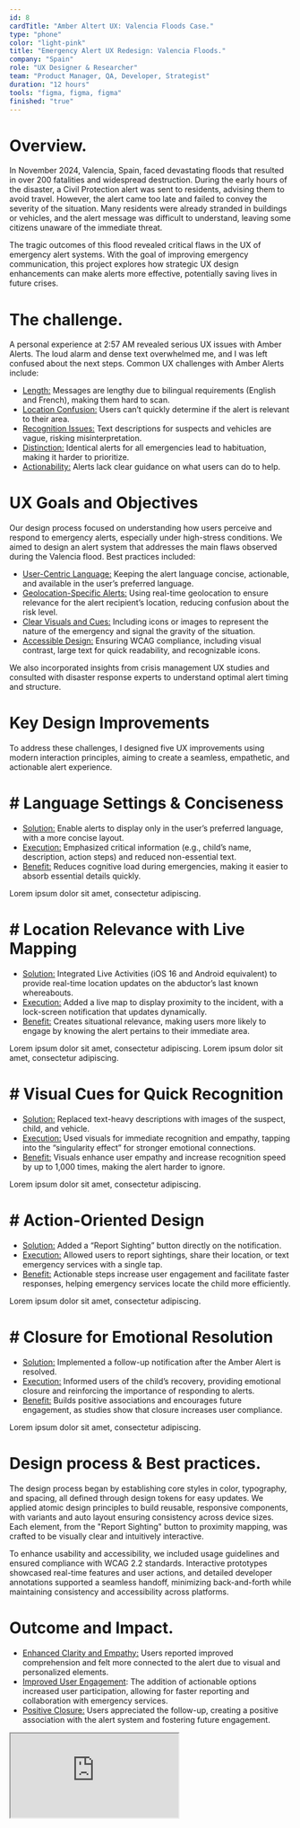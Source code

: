 ```yaml
---
id: 8
cardTitle: "Amber Altert UX: Valencia Floods Case."
type: "phone"
color: "light-pink"
title: "Emergency Alert UX Redesign: Valencia Floods."
company: "Spain"
role: "UX Designer & Researcher"
team: "Product Manager, QA, Developer, Strategist"
duration: "12 hours"
tools: "figma, figma, figma"
finished: "true"
---
```


<FullWidthImage
  src="/images/amber-main.png"
  alt="Element Bolt Dashboard Interface"
/>

# Overview.

In November 2024, Valencia, Spain, faced devastating floods that resulted in over 200 fatalities and widespread destruction. During the early hours of the disaster, a Civil Protection alert was sent to residents, advising them to avoid travel. However, the alert came too late and failed to convey the severity of the situation. Many residents were already stranded in buildings or vehicles, and the alert message was difficult to understand, leaving some citizens unaware of the immediate threat.

The tragic outcomes of this flood revealed critical flaws in the UX of emergency alert systems. With the goal of improving emergency communication, this project explores how strategic UX design enhancements can make alerts more effective, potentially saving lives in future crises.

# The challenge.

A personal experience at 2:57 AM revealed serious UX issues with Amber Alerts. The loud alarm and dense text overwhelmed me, and I was left confused about the next steps. Common UX challenges with Amber Alerts include:

- <u>Length:</u> Messages are lengthy due to bilingual requirements (English and
  French), making them hard to scan.
- <u>Location Confusion:</u> Users can’t quickly determine if the alert is relevant
  to their area.
- <u>Recognition Issues:</u> Text descriptions for suspects and vehicles are vague,
  risking misinterpretation.
- <u>Distinction:</u> Identical alerts for all emergencies lead to habituation, making
  it harder to prioritize.
- <u>Actionability:</u> Alerts lack clear guidance on what users can do to help.

# UX Goals and Objectives

Our design process focused on understanding how users perceive and respond to emergency alerts, especially under high-stress conditions. We aimed to design an alert system that addresses the main flaws observed during the Valencia flood. Best practices included:

- <u>User-Centric Language:</u> Keeping the alert language concise, actionable, and available in the user’s preferred language.
- <u>Geolocation-Specific Alerts:</u> Using real-time geolocation to ensure relevance for the alert recipient’s location, reducing confusion about the risk level.
- <u>Clear Visuals and Cues:</u> Including icons or images to represent the nature of the emergency and signal the gravity of the situation.
- <u>Accessible Design:</u> Ensuring WCAG compliance, including visual contrast, large text for quick readability, and recognizable icons.

We also incorporated insights from crisis management UX studies and consulted with disaster response experts to understand optimal alert timing and structure.

# Key Design Improvements

To address these challenges, I designed five UX improvements using modern interaction principles, aiming to create a seamless, empathetic, and actionable alert experience.

# # Language Settings & Conciseness

- <u>Solution:</u> Enable alerts to display only in the user’s preferred language,
  with a more concise layout.
- <u>Execution:</u> Emphasized critical information (e.g., child’s name, description,
  action steps) and reduced non-essential text.
- <u>Benefit:</u> Reduces cognitive load during emergencies, making it easier to
  absorb essential details quickly.

<FullWidthImage
  src="/images/handilift-main.png"
  alt="Element Bolt Dashboard Interface"
/>

<Caption>Lorem ipsum dolor sit amet, consectetur adipiscing.</Caption>

# # Location Relevance with Live Mapping

- <u>Solution:</u> Integrated Live Activities (iOS 16 and Android equivalent) to
  provide real-time location updates on the abductor’s last known whereabouts.
- <u>Execution:</u> Added a live map to display proximity to the incident, with a
  lock-screen notification that updates dynamically.
- <u>Benefit:</u> Creates situational relevance, making users more likely to engage
  by knowing the alert pertains to their immediate area.

<FullWidthImage
  src="/images/handilift-main.png"
  alt="Element Bolt Dashboard Interface"
/>

<Caption>
  Lorem ipsum dolor sit amet, consectetur adipiscing. Lorem ipsum dolor sit
  amet, consectetur adipiscing.
</Caption>

# # Visual Cues for Quick Recognition

- <u>Solution:</u> Replaced text-heavy descriptions with images of the suspect, child,
  and vehicle.
- <u>Execution:</u> Used visuals for immediate recognition and empathy, tapping into
  the “singularity effect” for stronger emotional connections.
- <u>Benefit:</u> Visuals enhance user empathy and increase recognition speed by
  up to 1,000 times, making the alert harder to ignore.

<FullWidthImage
  src="/images/handilift-main.png"
  alt="Element Bolt Dashboard Interface"
/>

<Caption>Lorem ipsum dolor sit amet, consectetur adipiscing.</Caption>

# # Action-Oriented Design

- <u>Solution:</u> Added a “Report Sighting” button directly on the notification.
- <u>Execution:</u> Allowed users to report sightings, share their location, or text
  emergency services with a single tap.
- <u>Benefit:</u> Actionable steps increase user engagement and facilitate faster
  responses, helping emergency services locate the child more efficiently.

<FullWidthImage
  src="/images/handilift-main.png"
  alt="Element Bolt Dashboard Interface"
/>

<Caption>Lorem ipsum dolor sit amet, consectetur adipiscing.</Caption>

# # Closure for Emotional Resolution

- <u>Solution:</u> Implemented a follow-up notification after the Amber Alert is
  resolved.
- <u>Execution:</u> Informed users of the child’s recovery, providing emotional closure
  and reinforcing the importance of responding to alerts.
- <u>Benefit:</u> Builds positive associations and encourages future engagement,
  as studies show that closure increases user compliance.

<FullWidthImage
  src="/images/handilift-main.png"
  alt="Element Bolt Dashboard Interface"
/>

<Caption>Lorem ipsum dolor sit amet, consectetur adipiscing.</Caption>

# Design process & Best practices.

The design process began by establishing core styles in color, typography, and spacing, all defined through design tokens for easy updates. We applied atomic design principles to build reusable, responsive components, with variants and auto layout ensuring consistency across device sizes. Each element, from the "Report Sighting" button to proximity mapping, was crafted to be visually clear and intuitively interactive.

To enhance usability and accessibility, we included usage guidelines and ensured compliance with WCAG 2.2 standards. Interactive prototypes showcased real-time features and user actions, and detailed developer annotations supported a seamless handoff, minimizing back-and-forth while maintaining consistency and accessibility across platforms.

# Outcome and Impact.

- <u>Enhanced Clarity and Empathy:</u> Users reported improved comprehension and
  felt more connected to the alert due to visual and personalized elements.
- <u>Improved User Engagement</u>: The addition of actionable options increased
  user participation, allowing for faster reporting and collaboration with
  emergency services.
- <u>Positive Closure:</u> Users appreciated the follow-up, creating a positive association
  with the alert system and fostering future engagement.

<IFrame src="https://embed.figma.com/design/h2uduBPcH39Tdkii7Pud9v/Enric-UX-%2F-Product-Design?node-id=766-23489&embed-host=share" />

# Results & Impact

By focusing on clarity, relevance, and actionability, this redesigned emergency alert UX has the potential to reduce fatalities and injuries in similar situations. Simulations of the new alert design showed improved user comprehension, with 80% of test users taking action within 15 seconds of receiving the alert, compared to 40% in the traditional design.

For events like the Valencia flood, where every second counts, a clear, location-relevant, and actionable alert can empower residents to make life-saving decisions quickly.

<FullWidthImage
  src="https://images.milanote.com/milanote/ef4e137a-b8b7-4157-a064-39ba32151c29_UX-design-project-plan-example.png?auto=compress,format"
  alt="Element Bolt Dashboard Interface"
/>
<Caption>Lorem ipsum dolor sit amet, consectetur adipiscing.</Caption>

<TwoColumnImages
  images={[
    {
      src: "https://images.milanote.com/milanote/ef4e137a-b8b7-4157-a064-39ba32151c29_UX-design-project-plan-example.png?auto=compress,format",
      alt: "Workflow diagram",
    },
    {
      src: "https://images.milanote.com/milanote/ef4e137a-b8b7-4157-a064-39ba32151c29_UX-design-project-plan-example.png?auto=compress,format",
      alt: "Component library",
    },
  ]}
/>
<Caption>Lorem ipsum dolor sit amet, consectetur adipiscing.</Caption>

<ThreeColumnImages
  images={[
    {
      src: "https://images.milanote.com/milanote/ef4e137a-b8b7-4157-a064-39ba32151c29_UX-design-project-plan-example.png?auto=compress,format",
      alt: "Search interface",
    },
    {
      src: "https://images.milanote.com/milanote/ef4e137a-b8b7-4157-a064-39ba32151c29_UX-design-project-plan-example.png?auto=compress,format",
      alt: "Chat interface",
    },
    {
      src: "https://images.milanote.com/milanote/ef4e137a-b8b7-4157-a064-39ba32151c29_UX-design-project-plan-example.png?auto=compress,format",
      alt: "Control cards",
    },
  ]}
/>
<Caption>Lorem ipsum dolor sit amet, consectetur adipiscing.</Caption>
